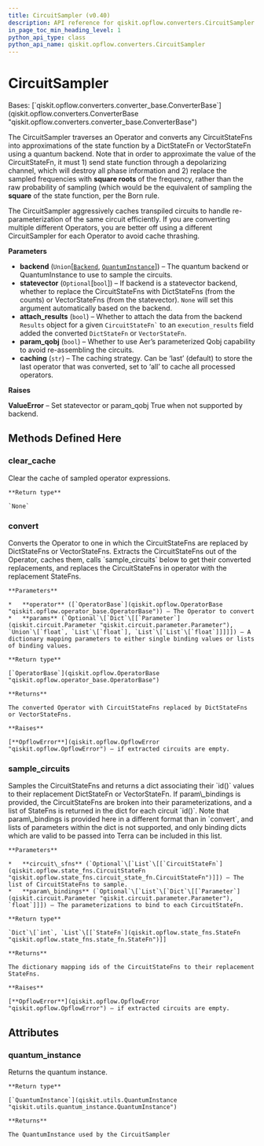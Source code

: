 ```yaml
---
title: CircuitSampler (v0.40)
description: API reference for qiskit.opflow.converters.CircuitSampler in qiskit v0.40
in_page_toc_min_heading_level: 1
python_api_type: class
python_api_name: qiskit.opflow.converters.CircuitSampler
---
```


# CircuitSampler

<Class id="qiskit.opflow.converters.CircuitSampler" isDedicatedPage={true} github="https://github.com/qiskit/qiskit/tree/stable/0.23/qiskit/opflow/converters/circuit_sampler.py" signature="CircuitSampler(backend, statevector=None, param_qobj=False, attach_results=False, caching='last')" modifiers="class">
  Bases: [`qiskit.opflow.converters.converter_base.ConverterBase`](qiskit.opflow.converters.ConverterBase "qiskit.opflow.converters.converter_base.ConverterBase")

  The CircuitSampler traverses an Operator and converts any CircuitStateFns into approximations of the state function by a DictStateFn or VectorStateFn using a quantum backend. Note that in order to approximate the value of the CircuitStateFn, it must 1) send state function through a depolarizing channel, which will destroy all phase information and 2) replace the sampled frequencies with **square roots** of the frequency, rather than the raw probability of sampling (which would be the equivalent of sampling the **square** of the state function, per the Born rule.

  The CircuitSampler aggressively caches transpiled circuits to handle re-parameterization of the same circuit efficiently. If you are converting multiple different Operators, you are better off using a different CircuitSampler for each Operator to avoid cache thrashing.

  **Parameters**

  *   **backend** (`Union`\[[`Backend`](qiskit.providers.Backend "qiskit.providers.backend.Backend"), [`QuantumInstance`](qiskit.utils.QuantumInstance "qiskit.utils.quantum_instance.QuantumInstance")]) – The quantum backend or QuantumInstance to use to sample the circuits.
  *   **statevector** (`Optional`\[`bool`]) – If backend is a statevector backend, whether to replace the CircuitStateFns with DictStateFns (from the counts) or VectorStateFns (from the statevector). `None` will set this argument automatically based on the backend.
  *   **attach\_results** (`bool`) – Whether to attach the data from the backend `Results` object for a given `` CircuitStateFn` `` to an `execution_results` field added the converted `DictStateFn` or `VectorStateFn`.
  *   **param\_qobj** (`bool`) – Whether to use Aer’s parameterized Qobj capability to avoid re-assembling the circuits.
  *   **caching** (`str`) – The caching strategy. Can be ‘last’ (default) to store the last operator that was converted, set to ‘all’ to cache all processed operators.

  **Raises**

  **ValueError** – Set statevector or param\_qobj True when not supported by backend.

  ## Methods Defined Here

  <span id="qiskit-opflow-converters-circuitsampler-clear-cache" />

  ### clear\_cache

  <Function id="qiskit.opflow.converters.CircuitSampler.clear_cache" signature="CircuitSampler.clear_cache()">
    Clear the cache of sampled operator expressions.

    **Return type**

    `None`
  </Function>

  <span id="qiskit-opflow-converters-circuitsampler-convert" />

  ### convert

  <Function id="qiskit.opflow.converters.CircuitSampler.convert" signature="CircuitSampler.convert(operator, params=None)">
    Converts the Operator to one in which the CircuitStateFns are replaced by DictStateFns or VectorStateFns. Extracts the CircuitStateFns out of the Operator, caches them, calls `sample_circuits` below to get their converted replacements, and replaces the CircuitStateFns in operator with the replacement StateFns.

    **Parameters**

    *   **operator** ([`OperatorBase`](qiskit.opflow.OperatorBase "qiskit.opflow.operator_base.OperatorBase")) – The Operator to convert
    *   **params** (`Optional`\[`Dict`\[[`Parameter`](qiskit.circuit.Parameter "qiskit.circuit.parameter.Parameter"), `Union`\[`float`, `List`\[`float`], `List`\[`List`\[`float`]]]]]) – A dictionary mapping parameters to either single binding values or lists of binding values.

    **Return type**

    [`OperatorBase`](qiskit.opflow.OperatorBase "qiskit.opflow.operator_base.OperatorBase")

    **Returns**

    The converted Operator with CircuitStateFns replaced by DictStateFns or VectorStateFns.

    **Raises**

    [**OpflowError**](qiskit.opflow.OpflowError "qiskit.opflow.OpflowError") – if extracted circuits are empty.
  </Function>

  <span id="qiskit-opflow-converters-circuitsampler-sample-circuits" />

  ### sample\_circuits

  <Function id="qiskit.opflow.converters.CircuitSampler.sample_circuits" signature="CircuitSampler.sample_circuits(circuit_sfns=None, param_bindings=None)">
    Samples the CircuitStateFns and returns a dict associating their `id()` values to their replacement DictStateFn or VectorStateFn. If param\_bindings is provided, the CircuitStateFns are broken into their parameterizations, and a list of StateFns is returned in the dict for each circuit `id()`. Note that param\_bindings is provided here in a different format than in `convert`, and lists of parameters within the dict is not supported, and only binding dicts which are valid to be passed into Terra can be included in this list.

    **Parameters**

    *   **circuit\_sfns** (`Optional`\[`List`\[[`CircuitStateFn`](qiskit.opflow.state_fns.CircuitStateFn "qiskit.opflow.state_fns.circuit_state_fn.CircuitStateFn")]]) – The list of CircuitStateFns to sample.
    *   **param\_bindings** (`Optional`\[`List`\[`Dict`\[[`Parameter`](qiskit.circuit.Parameter "qiskit.circuit.parameter.Parameter"), `float`]]]) – The parameterizations to bind to each CircuitStateFn.

    **Return type**

    `Dict`\[`int`, `List`\[[`StateFn`](qiskit.opflow.state_fns.StateFn "qiskit.opflow.state_fns.state_fn.StateFn")]]

    **Returns**

    The dictionary mapping ids of the CircuitStateFns to their replacement StateFns.

    **Raises**

    [**OpflowError**](qiskit.opflow.OpflowError "qiskit.opflow.OpflowError") – if extracted circuits are empty.
  </Function>

  ## Attributes

  ### quantum\_instance

  <Attribute id="qiskit.opflow.converters.CircuitSampler.quantum_instance">
    Returns the quantum instance.

    **Return type**

    [`QuantumInstance`](qiskit.utils.QuantumInstance "qiskit.utils.quantum_instance.QuantumInstance")

    **Returns**

    The QuantumInstance used by the CircuitSampler
  </Attribute>
</Class>


